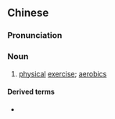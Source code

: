 ==Chinese==
{{zh-forms|type=21}}

===Pronunciation===
{{zh-pron
|m=jiànshēncāo
|cat=n
}}

===Noun===
{{zh-noun}}

# [[physical]] [[exercise]]; [[aerobics]]

====Derived terms====
* {{zh-l|有氧健身操}}